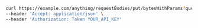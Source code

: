 ```bash showLineNumbers copy filename="Request Body Put Bytes With Params usage example"
curl https://example.com/anything/requestBodies/put/bytesWithParams?queryStringParam=Mozambique \
--header 'Accept: application/json' \
--header 'Authorization: Token YOUR_API_KEY'
```
